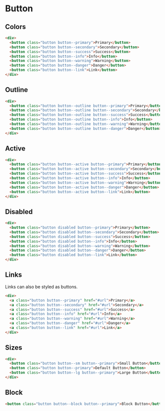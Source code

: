 # Button

## Colors

```html
<div>
  <button class="button button--primary">Primary</button>
  <button class="button button--secondary">Secondary</button>
  <button class="button button--success">Success</button>
  <button class="button button--info">Info</button>
  <button class="button button--warning">Warning</button>
  <button class="button button--danger">Danger</button>
  <button class="button button--link">Link</button>
</div>
```

## Outline

```html
<div>
  <button class="button button--outline button--primary">Primary</button>
  <button class="button button--outline button--secondary">Secondary</button>
  <button class="button button--outline button--success">Success</button>
  <button class="button button--outline button--info">Info</button>
  <button class="button button--outline button--warning">Warning</button>
  <button class="button button--outline button--danger">Danger</button>
</div>
```

## Active

```html
<div>
  <button class="button button--active button--primary">Primary</button>
  <button class="button button--active button--secondary">Secondary</button>
  <button class="button button--active button--success">Success</button>
  <button class="button button--active button--info">Info</button>
  <button class="button button--active button--warning">Warning</button>
  <button class="button button--active button--danger">Danger</button>
  <button class="button button--active button--link">Link</button>
</div>
```

## Disabled

```html
<div>
  <button class="button disabled button--primary">Primary</button>
  <button class="button disabled button--secondary">Secondary</button>
  <button class="button disabled button--success">Success</button>
  <button class="button disabled button--info">Info</button>
  <button class="button disabled button--warning">Warning</button>
  <button class="button disabled button--danger">Danger</button>
  <button class="button disabled button--link">Link</button>
</div>
```

## Links

Links can also be styled as buttons.

```html
<div>
  <a class="button button--primary" href="#url">Primary</a>
  <a class="button button--secondary" href="#url">Secondary</a>
  <a class="button button--success" href="#url">Success</a>
  <a class="button button--info" href="#url">Info</a>
  <a class="button button--warning" href="#url">Warning</a>
  <a class="button button--danger" href="#url">Danger</a>
  <a class="button button--link" href="#url">Link</a>
</div>
```

## Sizes

```html
<div>
  <button class="button button--sm button--primary">Small Button</button>
  <button class="button button--primary">Default Button</button>
  <button class="button button--lg button--primary">Large Button</button>
</div>
```

## Block

```html
<button class="button button--block button--primary">Block Button</button>
```
